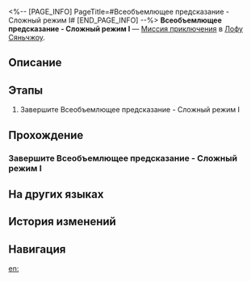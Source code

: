 <%-- [PAGE_INFO]
PageTitle=#Всеобъемлющее предсказание - Сложный режим I#
[END_PAGE_INFO] --%>
{{Дополнить|Диалоги.}}
{{Миссия Инфобокс
|id              = 8025225
|Название        = 
|Изображение     = Миссия Всеобъемлющее предсказание - Сложный режим I.png
|Тип             = Миссия приключения
|Событие         = 
|Глава           = 
|Условия         = 
|Персонажи       = Первопроходец
|СтартЛокация    = [[Лофу Сяньчжоу]] — [[Комиссия по предсказаниям]]
|Мир             = Лофу Сяньчжоу
|Предыдущая      = 
|Следующая       = 
|Награды         = 
}}
'''Всеобъемлющее предсказание - Сложный режим I''' — [[Миссия приключения]] в [[Лофу Сяньчжоу]].

==Описание==
{{Описание|<!--официальное описание из Перекрёстка судеб-->}}

==Этапы==
# Завершите Всеобъемлющее предсказание - Сложный режим I

==Прохождение==
{{Дополнить}}

===Завершите Всеобъемлющее предсказание - Сложный режим I===
{{Описание миссии|тип=Миссия приключения|локация=Комиссия по предсказаниям|Завершите Всеобъемлющее предсказание - Сложный режим I}}
{{Диалог Начало}}

{{Диалог Конец}}

==На других языках==
{{На других языках
|en   = Mutare Magnus Hard Mode I
|zhs  = 「大衍万象」困难模式I
|zht  = 「大衍萬象」困難模式I
|ja   = 「大衍万象」難易度・困難I
|ko   = 「대연만상」 어려움 모드 I
|es   = Mutare Magnus: modo difícil&nbsp;I
|fr   = Mode difficile I de Mutare Magnus
|ru   = Всеобъемлющее предсказание - Сложный режим I
|th   = Mutare Magnus โหมดยาก I
|vi   = "Vạn Tượng Tối Thượng" Chế Độ Khó I
|de   = Allumfassende Weissagung – Schwerer Modus I
|id   = "Mutare Magnus" Mode Sulit I
|pt   = Mutare Magnus - Modo Difícil I
}}

==История изменений==
{{История изменений|3.5}}

==Навигация==
{{Миссия приключения Навбокс|Глава }}

[[en:]]
